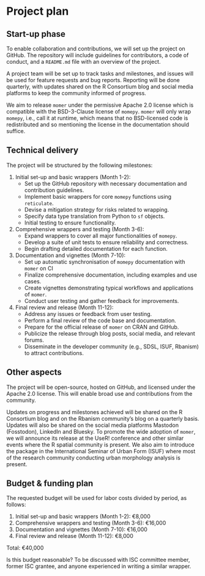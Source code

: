 # Project plan

## Start-up phase
<!--
Covering the planning phase, this section should provide a relatively
detailed plan of how work will start on the project. This section is
important because projects need to get up and running quickly.

 - [ ] Setting up collaboration platform inc. code for contributors etc.
 - [ ] Licence decisions
 - [ ] Reporting framework
-->

To enable collaboration and contributions, we will set up the project on
GitHub. The repository will include guidelines for contributors, a code of
conduct, and a `README.md` file with an overview of the project.

A project team will be set up to track tasks and milestones, and issues
will be used for feature requests and bug reports. Reporting will be done
quarterly, with updates shared on the R Consortium blog and social media
platforms to keep the community informed of progress.

We aim to release `momer` under the permissive Apache 2.0 license which is
compatible with the BSD-3-Clause license of `momepy`. `momer` will only wrap
`momepy`, i.e., call it at runtime, which means that no BSD-licensed code is
redistributed and so mentioning the license in the documentation should suffice.

## Technical delivery
<!--
Covering the actual delivery of the project this section should
provide at least a high-level description of the implementation.

Including target dates is really important as you need to be committed
and the ISC need to have a means of tracking delivery
-->

The project will be structured by the following milestones:

1. Initial set-up and basic wrappers (Month 1-2):
   - Set up the GitHub repository with necessary documentation and contribution guidelines.
   - Implement basic wrappers for core `momepy` functions using `reticulate`.
   - Devise a mitigation strategy for risks related to wrapping.
   - Specify data type translation from Python to `sf` objects.
   - Initial testing to ensure functionality.
   
2. Comprehensive wrappers and testing (Month 3-6):
   - Expand wrappers to cover all major functionalities of `momepy`.
   - Develop a suite of unit tests to ensure reliability and correctness.
   - Begin drafting detailed documentation for each function.
   
3. Documentation and vignettes (Month 7-10):
   - Set up automatic synchronisation of `momepy` documentation with `momer` on CI
   - Finalize comprehensive documentation, including examples and use cases.
   - Create vignettes demonstrating typical workflows and applications of `momer`.
   - Conduct user testing and gather feedback for improvements.
   
4. Final review and release (Month 11-12):
   - Address any issues or feedback from user testing.
   - Perform a final review of the code base and documentation.
   - Prepare for the official release of `momer` on CRAN and GitHub.
   - Publicize the release through blog posts, social media, and relevant forums.
   - Disseminate in the developer community (e.g., SDSL, ISUF, Rbanism) to attract contributions.

## Other aspects

<!--
How will you ensure that your work is available to the widest number
of people? Please specify the open-source or creative commons license(s)
you will use, how you will host your code so that others can contribute,
and how you will publicize your work. We encourage you to plan content
to be shared quarterly on the R Consortium blog.

 - [ ] Announcement post
 - [ ] Delivery blog post
 - [ ] Social media
 - [ ] UseR!
 - [ ] ISC meetings
-->

The project will be open-source, hosted on GitHub, and licensed under the Apache
2.0 license. This will enable broad use and contributions from the community.

Updates on progress and milestones achieved will be shared on the R Consortium
blog and on the Rbanism community's blog on a quarterly basis. Updates will
also be shared on the social media platforms Mastodon (Fosstodon), LinkedIn and
Bluesky. To promote the wide adoption of `momer`, we will announce its release
at the UseR! conference and other similar events where the R spatial community
is present. We also aim to introduce the package in the International Seminar
of Urban Form (ISUF) where most of the research community conducting urban
morphology analysis is present.

## Budget & funding plan

<!--
Outline the milestones for development and how much funding will be
required for each stage (as payments will be tied to project milestone
completion). Each milestone should specify the work to be done and the
expected outcomes, providing enough detail for the ISC to understand
the scope of the project work and assess the likelihood of success.

We expect that most of the budget will be allocated
for labor costs. We do not cover indirect costs. The ISC grants cannot
cover such things as travel, lodging, food, journal publication fees,
or personal hardware. Cloud services may be covered if they are specific
to the project and the project period. The ISC reserves the right to vet
how funds are used for each project separately. If in doubt, please reach
out to us.
-->

The requested budget will be used for labor costs divided by period, as follows:

1. Initial set-up and basic wrappers (Month 1-2): €8,000
2. Comprehensive wrappers and testing (Month 3-6): €16,000
3. Documentation and vignettes (Month 7-10): €16,000
4. Final review and release (Month 11-12): €8,000

Total: €40,000

::: callout-note
Is this budget reasonable? To be discussed with ISC committee member, former ISC grantee, and anyone experienced in writing a similar wrapper.
:::
